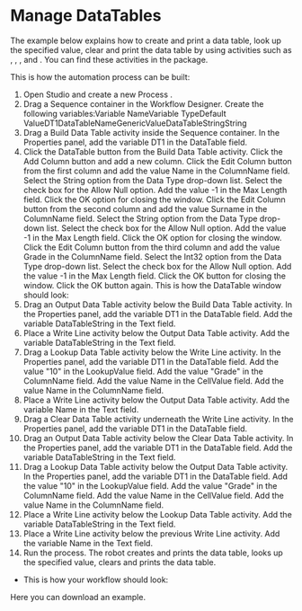 ﻿# Manage DataTables

The example below explains how to create and print a data table, look up the specified value,
                                    clear and print the data table by using activities such as , , , and . You can find these activities in
                                    the package.

This is how the automation process can be built:

1. Open Studio and create a new Process .
2. Drag a Sequence container in the Workflow Designer. Create the following variables:Variable NameVariable TypeDefault ValueDT1DataTableNameGenericValueDataTableStringString
3. Drag a Build Data Table activity inside the Sequence container. In the Properties panel, add the variable DT1 in the DataTable field.
4. Click the DataTable button from the Build Data Table activity. Click the Add Column button and add a new column.
Click the Edit Column button from the first column and add the value Name in the ColumnName field.
Select the String option from the Data Type drop-down list.
Select the check box for the Allow Null option.
Add the value -1 in the Max Length field.
Click the OK option for closing the window.
Click the Edit Column button from the second column and add the value Surname in the ColumnName field.
Select the String option from the Data Type drop-down list.
Select the check box for the Allow Null option.
Add the value -1 in the Max Length field.
Click the OK option for closing the window.
Click the Edit Column button from the third column and add the value Grade in the ColumnName field.
Select the Int32 option from the Data Type drop-down list.
Select the check box for the Allow Null option.
Add the value -1 in the Max Length field.
Click the OK button for closing the window.
Click the OK button again.
This is how the DataTable window should look:
5. Drag an Output Data Table activity below the Build Data Table activity. In the Properties panel, add the variable DT1 in the DataTable field.
Add the variable DataTableString in the Text field.
6. Place a Write Line activity below the Output Data Table activity. Add the variable DataTableString in the Text field.
7. Drag a Lookup Data Table activity below the Write Line activity. In the Properties panel, add the variable DT1 in the DataTable field.
Add the value "10" in the LookupValue field.
Add the value "Grade" in the ColumnName field.
Add the value Name in the CellValue field.
Add the value Name in the ColumnName field.
8. Place a Write Line activity below the Output Data Table activity. Add the variable Name in the Text field.
9. Drag a Clear Data Table activity underneath the Write Line activity. In the Properties panel, add the variable DT1 in the DataTable field.
10. Drag an Output Data Table activity below the Clear Data Table activity. In the Properties panel, add the variable DT1 in the DataTable field.
Add the variable DataTableString in the Text field.
11. Drag a Lookup Data Table activity below the Output Data Table activity. In the Properties panel, add the variable DT1 in the DataTable field.
Add the value "10" in the LookupValue field.
Add the value "Grade" in the ColumnName field.
Add the value Name in the CellValue field.
Add the value Name in the ColumnName field.
12. Place a Write Line activity below the Lookup Data Table activity. Add the variable DataTableString in the Text field.
13. Place a Write Line activity below the previous Write Line activity. Add the variable Name in the Text field.
14. Run the process. The robot creates and prints the data table, looks up the specified value, clears and prints the data table.

* This is how your workflow should look:

Here you can download an example.
